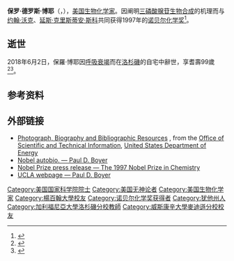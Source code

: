 {{Infobox_Scientist
| name        = 保罗·博耶<br />Paul D. Boyer
| image       = Paul D. Boyer.jpg
| birth_date  = 1918年7月31日
| birth_place = [[美国|美国]][[犹他州|犹他州]][[普若佛|普若佛]]
| death_date  ={{Death date and age|2018|6|2|1918|7|31}}
| death_place = [[美国|美国]][[加利福尼亞州|加利福尼亞州]][[洛杉磯|洛杉磯]]
| nationality = [[美国|美国]] 
| field       = [[化学|化学]]
| alma_mater  = [[楊百翰大學|楊百翰大學]]、[[威斯康辛大學麥迪遜分校|威斯康辛大學麥迪遜分校]]
| work_institution = [[洛杉磯加利福尼亞大學|洛杉磯加利福尼亞大學]]
| known_for   = [[三磷酸腺苷|三磷酸腺苷]]生物合成机理
| prizes      =  1997年[[诺贝尔化学奖|诺贝尔化学奖]]
| religion    = [[无神论者|无神论者]]<ref>{{cite web |url=http://ffrf.org/fttoday/2004/march/?ft=boyer |title=A Path to Atheism |publisher=Freethought Today |year=2004 |accessdate=2009-08-28 |archiveurl=https://archive.is/20120526042010/http://ffrf.org/legacy/fttoday/2004/march/?ft=boyer |archivedate=2012-05-26 |deadurl=yes }}</ref>
}}

'''保罗·德罗斯·博耶'''（{{lang-en|Paul Delos Boyer}}，{{bd|1918年|7月31日|2018年|6月2日|catIdx=Boyer}}），[[美国|美国]][[生物化学家|生物化学家]]。因阐明[[三磷酸腺苷|三磷酸腺苷]][[生物合成|生物合成]]的机理而与[[约翰·沃克|约翰·沃克]]、[[延斯·克里斯蒂安·斯科|延斯·克里斯蒂安·斯科]]共同获得1997年的[[诺贝尔化学奖|诺贝尔化学奖]]<ref>{{cite web|title=The Nobel Prize in Chemistry 1997|url=http://www.nobelprize.org/nobel_prizes/chemistry/laureates/1997/|accessdate=2012-08-30|archive-date=2018-06-18|archive-url=https://web.archive.org/web/20180618225859/https://www.nobelprize.org/nobel_prizes/chemistry/laureates/1997/|dead-url=no}}</ref>。

==逝世==
2018年6月2日，保羅·博耶因[[呼吸衰竭|呼吸衰竭]]而在[[洛杉磯|洛杉磯]]的自宅中辭世，享耆壽99歲<ref>{{cite web |last1=Wolpert |first1=Stuart |title=In memoriam: Paul Boyer, 99, Nobel laureate in chemistry |url=http://newsroom.ucla.edu/stories/in-memoriam:-paul-boyer-99-nobel-laureate-in-chemistry |website=UCLA Newsroom |publisher=University of California, Los Angeles |accessdate=2018-06-05 |date=2018-06-04 |archive-date=2018-06-08 |archive-url=https://web.archive.org/web/20180608110920/http://newsroom.ucla.edu/stories/in-memoriam:-paul-boyer-99-nobel-laureate-in-chemistry |dead-url=no }}</ref><ref>{{Cite web |url=https://www.washingtonpost.com/local/obituaries/paul-d-boyer-ucla-biochemist-who-won-nobel-prize-in-1997-dies-at-99/2018/06/06/3696323a-699b-11e8-9e38-24e693b38637_story.html?utm_term=.e84e420a38c7 |title=Paul D. Boyer, UCLA biochemist who won Nobel Prize in 1997, dies at 99 |accessdate=2018-06-07 |archive-date=2018-06-12 |archive-url=https://web.archive.org/web/20180612144025/https://www.washingtonpost.com/local/obituaries/paul-d-boyer-ucla-biochemist-who-won-nobel-prize-in-1997-dies-at-99/2018/06/06/3696323a-699b-11e8-9e38-24e693b38637_story.html?utm_term=.e84e420a38c7 |dead-url=no }}</ref>。

== 参考资料 ==
{{reflist}}

== 外部链接 ==
* [http://www.osti.gov/accomplishments/boyer.html Photograph, Biography and Bibliographic Resources] {{Wayback|url=http://www.osti.gov/accomplishments/boyer.html |date=20170807024320 }}, from the [[Office_of_Scientific_and_Technical_Information|Office of Scientific and Technical Information]], [[United_States_Department_of_Energy|United States Department of Energy]]
* [http://www.nobel.se/chemistry/laureates/1997/boyer-autobio.html Nobel autobio. — Paul D. Boyer] {{Wayback|url=http://www.nobel.se/chemistry/laureates/1997/boyer-autobio.html |date=20011004124330 }}
* [http://nobelprize.org/nobel_prizes/chemistry/laureates/1997/press.html Nobel Prize press release — The 1997 Nobel Prize in Chemistry] {{Wayback|url=http://nobelprize.org/nobel_prizes/chemistry/laureates/1997/press.html |date=20180620170934 }}
* [http://www.chem.ucla.edu/dept/Faculty/boyer.html UCLA webpage — Paul D. Boyer] {{Wayback|url=http://www.chem.ucla.edu/dept/Faculty/boyer.html |date=20200206075850 }}
{{Authority control}}

{{诺贝尔化学奖获得者 (1976年－2000年)}}

{{DEFAULTSORT:Boyer, Paul Delos}}
[[Category:美国国家科学院院士|Category:美国国家科学院院士]]
[[Category:美国无神论者|Category:美国无神论者]]
[[Category:美国生物化学家|Category:美国生物化学家]]
[[Category:楊百翰大學校友|Category:楊百翰大學校友]]
[[Category:诺贝尔化学奖获得者|Category:诺贝尔化学奖获得者]]
[[Category:犹他州人|Category:犹他州人]]
[[Category:加利福尼亞大學洛杉磯分校教師|Category:加利福尼亞大學洛杉磯分校教師]]
[[Category:威斯康辛大學麥迪遜分校校友|Category:威斯康辛大學麥迪遜分校校友]]

{{美国科学家小作品}}